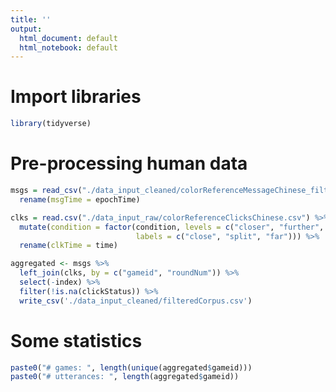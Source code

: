 ```yaml
---
title: ''
output:
  html_document: default
  html_notebook: default
---
```


# Import libraries

```r
library(tidyverse)
```

# Pre-processing human data

```r
msgs = read_csv("./data_input_cleaned/colorReferenceMessageChinese_filtered.csv") %>%
  rename(msgTime = epochTime)

clks = read.csv("./data_input_raw/colorReferenceClicksChinese.csv") %>%
  mutate(condition = factor(condition, levels = c("closer", "further", "equal"), 
                            labels = c("close", "split", "far"))) %>%
  rename(clkTime = time)

aggregated <- msgs %>% 
  left_join(clks, by = c("gameid", "roundNum")) %>%
  select(-index) %>%
  filter(!is.na(clickStatus)) %>%
  write_csv('./data_input_cleaned/filteredCorpus.csv')
```

# Some statistics

```r
paste0("# games: ", length(unique(aggregated$gameid)))
paste0("# utterances: ", length(aggregated$gameid))
```